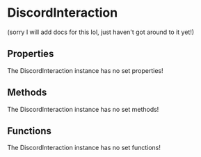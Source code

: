 [//]: # (This file was automatically compiled through the Generator luau code under this repository)
[//]: # (if you want to edit the documentation of discord-luau, please write changes)
[//]: # (to the discord-luau repository itself, we extract the comments from discord-luau and translate)
[//]: # (them into markdown files that Nextra can interpret!)

[//]: # (----- NEXTRA COMPONENTS IMPORT ----- )


[//]: # (----- DOCUMENT HEADER ----- )

# DiscordInteraction

(sorry I will add docs for this lol, just haven't got around to it yet!)

[//]: # (----- DOCUMENT PROPERTIES ----- )

## Properties

The DiscordInteraction instance has no set properties!

[//]: # (----- DOCUMENT METHODS ----- )

## Methods

The DiscordInteraction instance has no set methods!

[//]: # (----- DOCUMENT FUNCTIONS ----- )

## Functions

The DiscordInteraction instance has no set functions!

